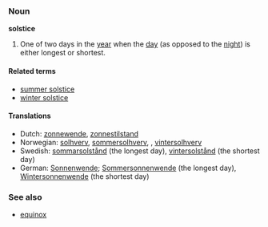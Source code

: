 ===Noun===
'''solstice'''

#One of two days in the [[year]] when the [[day]] (as opposed to the [[night]]) is either longest or shortest.

====Related terms====
*[[summer solstice]]
*[[winter solstice]]

====Translations====
*Dutch: [[zonnewende]], [[zonnestilstand]]
*Norwegian: [[solhverv]], [[sommersolhverv]], , [[vintersolhverv]]
*Swedish: [[sommarsolstånd]] (the longest day), [[vintersolstånd]] (the shortest day)
*German: [[Sonnenwende]]; [[Sommersonnenwende]] (the longest day), [[Wintersonnenwende]] (the shortest day)

===See also===
*[[equinox]]
